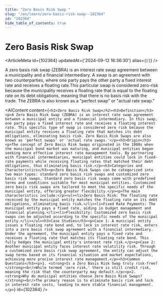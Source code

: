 ```yaml
---
title: "Zero Basis Risk Swap "
slug: "/en/learn/zero-basis-risk-swap--102364"
id: "102364"
hide_table_of_contents: true
---
```



# Zero Basis Risk Swap 

<ArticleMeta id={102364} updatedAt={'2024-09-12 16:36:30'} alias={`[]`} />
<div className='border-solid border-b border-t-0 my-4 border-[var(--ifm-color-gray-300)]' />

A zero basis risk swap (ZEBRA) is an interest rate swap agreement between a municipality and a financial intermediary. A swap is an agreement with two counterparties, where one party pays the other party a fixed interest rate and receives a floating rate.This particular swap is considered zero-risk because the municipality receives a floating rate that is equal to the floating rate on its debt obligations, meaning that there is no basis risk with the trade. The ZEBRA is also known as a "perfect swap" or "actual rate swap."

<AIContent content={`<h2>Zero Basis Risk Swap</h2><h3>Definition</h3><p>A Zero Basis Risk Swap (ZEBRA) is an interest rate swap agreement between a municipal entity and a financial intermediary. In this swap, one party pays a fixed interest rate and receives a floating interest rate. This specific type of swap is considered zero risk because the municipal entity receives a floating rate that matches its debt obligations, eliminating basis risk. Zero Basis Risk Swaps are also known as 'perfect swaps' or 'actual rate swaps.'</p><h3>Origin</h3><p>The concept of Zero Basis Risk Swaps originated in the 1980s when the municipal bond market was maturing, and municipal entities began seeking more effective interest rate management tools. By partnering with financial intermediaries, municipal entities could lock in fixed-rate payments while receiving floating rates that matched their debt obligations, thus eliminating basis risk.</p><h3>Categories and Characteristics</h3><p>Zero Basis Risk Swaps can be categorized into two main types: standard zero basis risk swaps and customized zero basis risk swaps. Standard zero basis risk swaps come with predefined terms and conditions suitable for most municipal entities. Customized zero basis risk swaps are tailored to meet the specific needs of the municipal entity, offering greater flexibility.</p><p>The main characteristics include:</p><ul><li>Zero Basis Risk: The floating rate received by the municipal entity matches the floating rate on its debt obligations, eliminating basis risk.</li><li>Fixed Rate Payments: The municipal entity pays a fixed rate, aiding in budget management and financial planning.</li><li>Flexibility: Customized zero basis risk swaps can be adjusted according to the specific needs of the municipal entity.</li></ul><h3>Case Studies</h3><p>Case 1: A municipal entity issues a floating rate bond and, to lock in interest rate risk, enters into a zero basis risk swap agreement with a financial intermediary. Under the agreement, the municipal entity pays a fixed rate and receives a floating rate that matches its floating rate bond. This fully hedges the municipal entity's interest rate risk.</p><p>Case 2: Another municipal entity faces interest rate volatility risk. Through a customized zero basis risk swap agreement, the entity can adjust the swap terms based on its financial situation and market expectations, achieving more precise interest rate management.</p><h3>Common Questions</h3><p>1. <strong>Is a Zero Basis Risk Swap truly risk-free?</strong><br/>While termed 'zero risk,' there is still credit risk, meaning the risk that the counterparty may default.</p><p>2. <strong>Why do municipal entities choose Zero Basis Risk Swaps?</strong><br/>The primary reason is to eliminate basis risk and lock in interest rate costs, leading to more stable financial management.</p>`} id={102364} />
